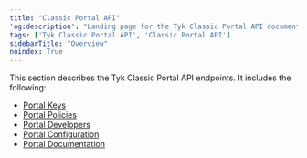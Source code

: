 ```yaml
---
title: "Classic Portal API"
'og:description': "Landing page for the Tyk Classic Portal API documentation"
tags: ['Tyk Classic Portal API', 'Classic Portal API']
sidebarTitle: "Overview"
noindex: True
---
```



<LegacyClassicPortalApi/>


This section describes the Tyk Classic Portal API endpoints. It includes the following:

* [Portal Keys](/tyk-apis/tyk-portal-api/portal-keys)
* [Portal Policies](/tyk-apis/tyk-dashboard-api/portal-policies)
* [Portal Developers](/tyk-apis/tyk-portal-api/portal-developers)
* [Portal Configuration](/tyk-apis/tyk-portal-api/portal-configuration)
* [Portal Documentation](/tyk-apis/tyk-portal-api/portal-documentation)